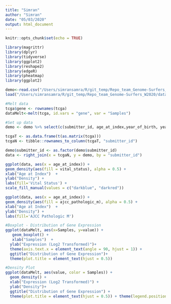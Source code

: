 ```yaml
---
title: "Simran"
author: "Simran"
date: "05/03/2020"
output: html_document
---
```


```r
knitr::opts_chunk$set(echo = TRUE)
```

```r
library(magrittr)
library(dplyr)
library(tidyverse)
library(ggplot2)
library(reshape2)
library(edgeR)
library(pheatmap)
library(ggplot2)
```

```r
demo<-read.csv("/Users/simransamra/R/git_temp/Repo_team_Genome-Surfers_W2020/data/raw_data/tcga_paad_clinical.csv", header = T)
load("/Users/simransamra/R/git_temp/Repo_team_Genome-Surfers_W2020/data/raw_data/tcga_paad.RData")

#Melt data
tcga$gene <- rownames(tcga)
dataMelt<-melt(tcga, id.vars = "gene", var = "Samples")

#Set up data
demo <- demo %>% select(c(submitter_id, age_at_index,year_of_birth, year_of_death, vital_status, race, gender, ajcc_pathologic_m, ajcc_pathologic_n,ajcc_pathologic_t, ajcc_pathologic_stage))

tcgaT <- as.data.frame(t(as.matrix(tcga)))
tcgaN <- tibble::rownames_to_column(tcgaT, "submitter_id")

demo$submitter_id <- as.factor(demo$submitter_id)
data <- right_join(x = tcgaN, y = demo, by = "submitter_id")

```

```r
ggplot(data, aes(x = age_at_index)) + 
geom_density(aes(fill = vital_status), alpha = 0.5) +
xlab("Age at Index")  + 
ylab("Density") +
labs(fill='Vital Status') +
scale_fill_manual(values = c("darkblue", "darkred"))
```

```r
ggplot(data, aes(x = age_at_index)) + 
geom_density(aes(fill = ajcc_pathologic_m), alpha = 0.5) +
xlab("Age at Index")  + 
ylab("Density") +
labs(fill='AJCC Pathologic M') 
```


```r
#Boxplot - Distribution of Gene Expression
ggplot(dataMelt, aes(x=Samples, y=value)) + 
   geom_boxplot() + 
   xlab("Samples")  + 
  ylab("Expression (Log2 Transformed)")+ 
  theme(axis.text.x = element_text(angle = 90, hjust = 1)) +
  ggtitle("Distribution of Gene Expression")+
  theme(plot.title = element_text(hjust = 0.5))
```

```r
#Density Plot
ggplot(dataMelt, aes(value, color = Samples)) + 
  geom_density() + 
  xlab("Expression (Log2 Transformed)") +
  ylab("Density")+ 
  ggtitle("Distribution of Gene Expression") +
  theme(plot.title = element_text(hjust = 0.5)) + theme(legend.position="none")
```
